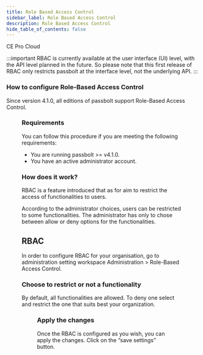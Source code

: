 ```yaml
---
title: Role Based Access Control
sidebar_label: Role Based Access Control
description: Role Based Access Control
hide_table_of_contents: false
---
```



<div style={{display: "flex", gap: "1rem"}}>
  <Chips link="https://www.passbolt.com/ce/docker" isUnderMainTitle={true}>CE</Chips>
  <Chips link="https://www.passbolt.com/pricing/pro" isUnderMainTitle={true}>Pro</Chips>
  <Chips link="https://www.passbolt.com/pricing/cloud" isUnderMainTitle={true}>Cloud</Chips>
</div>

:::important
RBAC is currently available at the user interface (UI) level, with the API level planned in the future.
So please note that this first release of RBAC only restricts passbolt at the interface level, not the underlying API.
:::

### How to configure Role-Based Access Control

Since version 4.1.0, all editions of passbolt support Role-Based Access Control.

<Figure
  src={
    '/img/help/2023/06/rbac.png'
  }
  caption="fig. Role-Based Access Control"
  alt="Role-Based Access Control"
/>

### Requirements
You can follow this procedure if you are meeting the following requirements:

* You are running passbolt >= v4.1.0.
* You have an active administrator account.

### How does it work?
RBAC is a feature introduced that as for aim to restrict the access of functionalities to users.

According to the administrator choices, users can be restricted to some functionalities. The administrator has only to chose between allow or deny options for the functionalities.

## RBAC
In order to configure RBAC for your organisation, go to administration setting workspace Administration > Role-Based Access Control.

### Choose to restrict or not a functionality
By default, all functionalities are allowed. To deny one select and restrict the one that suits best your organization.

<Figure
  src={
    '/img/help/2023/06/rbac-select-permission.png'
  }
  caption="fig. RBAC administration settings select permission"
  alt="RBAC administration settings select permission"
/>

### Apply the changes
Once the RBAC is configured as you wish, you can apply the changes. Click on the “save settings” button.

<Figure
  src={
    '/img/help/2023/06/rbac-save.png'
  }
  caption="fig. RBAC administration settings save changes"
  alt="RBAC administration settings save changes"
/>

